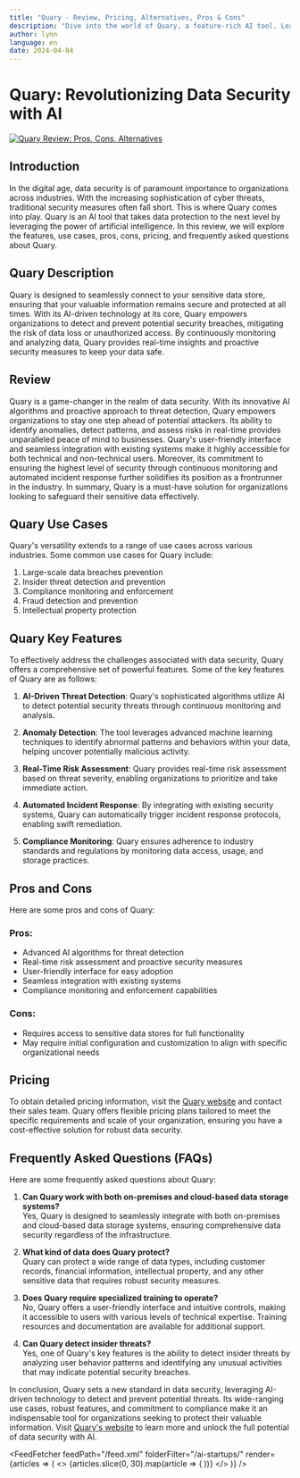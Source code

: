 ```yaml
---
title: "Quary - Review, Pricing, Alternatives, Pros & Cons"
description: "Dive into the world of Quary, a feature-rich AI tool. Learn about its features, pricing, and how it's making an impact. Don't miss out!"
author: lynn
language: en
date: 2024-04-04
---
```

        
# Quary: Revolutionizing Data Security with AI


<BlogHeader />


[![Quary Review: Pros, Cons, Alternatives](/ai-startups/quary.png)](https://www.quary.dev/)



## Introduction
In the digital age, data security is of paramount importance to organizations across industries. With the increasing sophistication of cyber threats, traditional security measures often fall short. This is where Quary comes into play. Quary is an AI tool that takes data protection to the next level by leveraging the power of artificial intelligence. In this review, we will explore the features, use cases, pros, cons, pricing, and frequently asked questions about Quary.

## Quary Description
Quary is designed to seamlessly connect to your sensitive data store, ensuring that your valuable information remains secure and protected at all times. With its AI-driven technology at its core, Quary empowers organizations to detect and prevent potential security breaches, mitigating the risk of data loss or unauthorized access. By continuously monitoring and analyzing data, Quary provides real-time insights and proactive security measures to keep your data safe.

## Review
Quary is a game-changer in the realm of data security. With its innovative AI algorithms and proactive approach to threat detection, Quary empowers organizations to stay one step ahead of potential attackers. Its ability to identify anomalies, detect patterns, and assess risks in real-time provides unparalleled peace of mind to businesses. Quary's user-friendly interface and seamless integration with existing systems make it highly accessible for both technical and non-technical users. Moreover, its commitment to ensuring the highest level of security through continuous monitoring and automated incident response further solidifies its position as a frontrunner in the industry. In summary, Quary is a must-have solution for organizations looking to safeguard their sensitive data effectively.

## Quary Use Cases
Quary's versatility extends to a range of use cases across various industries. Some common use cases for Quary include:

1. Large-scale data breaches prevention
2. Insider threat detection and prevention
3. Compliance monitoring and enforcement 
4. Fraud detection and prevention
5. Intellectual property protection

## Quary Key Features
To effectively address the challenges associated with data security, Quary offers a comprehensive set of powerful features. Some of the key features of Quary are as follows:

1. **AI-Driven Threat Detection**: Quary's sophisticated algorithms utilize AI to detect potential security threats through continuous monitoring and analysis.

2. **Anomaly Detection**: The tool leverages advanced machine learning techniques to identify abnormal patterns and behaviors within your data, helping uncover potentially malicious activity.

3. **Real-Time Risk Assessment**: Quary provides real-time risk assessment based on threat severity, enabling organizations to prioritize and take immediate action.

4. **Automated Incident Response**: By integrating with existing security systems, Quary can automatically trigger incident response protocols, enabling swift remediation.

5. **Compliance Monitoring**: Quary ensures adherence to industry standards and regulations by monitoring data access, usage, and storage practices.

## Pros and Cons
Here are some pros and cons of Quary:

### Pros:
- Advanced AI algorithms for threat detection
- Real-time risk assessment and proactive security measures
- User-friendly interface for easy adoption
- Seamless integration with existing systems
- Compliance monitoring and enforcement capabilities

### Cons:
- Requires access to sensitive data stores for full functionality
- May require initial configuration and customization to align with specific organizational needs

## Pricing
To obtain detailed pricing information, visit the [Quary website](https://www.quary.dev/) and contact their sales team. Quary offers flexible pricing plans tailored to meet the specific requirements and scale of your organization, ensuring you have a cost-effective solution for robust data security.

## Frequently Asked Questions (FAQs)
Here are some frequently asked questions about Quary:

1. **Can Quary work with both on-premises and cloud-based data storage systems?**  
Yes, Quary is designed to seamlessly integrate with both on-premises and cloud-based data storage systems, ensuring comprehensive data security regardless of the infrastructure.

2. **What kind of data does Quary protect?**  
Quary can protect a wide range of data types, including customer records, financial information, intellectual property, and any other sensitive data that requires robust security measures.

3. **Does Quary require specialized training to operate?**  
No, Quary offers a user-friendly interface and intuitive controls, making it accessible to users with various levels of technical expertise. Training resources and documentation are available for additional support.

4. **Can Quary detect insider threats?**  
Yes, one of Quary's key features is the ability to detect insider threats by analyzing user behavior patterns and identifying any unusual activities that may indicate potential security breaches.

In conclusion, Quary sets a new standard in data security, leveraging AI-driven technology to detect and prevent potential threats. Its wide-ranging use cases, robust features, and commitment to compliance make it an indispensable tool for organizations seeking to protect their valuable information. Visit [Quary's website](https://www.quary.dev/) to learn more and unlock the full potential of data security with AI.


<AdComponent />


<FeedFetcher feedPath="/feed.xml" folderFilter="/ai-startups/" render={articles => (
    <>
        <Cards>
            {articles.slice(0, 30).map(article => (
                <Card key={article.link} title={article.title} href={article.link} />
            ))}
        </Cards>
    </>
)} />

